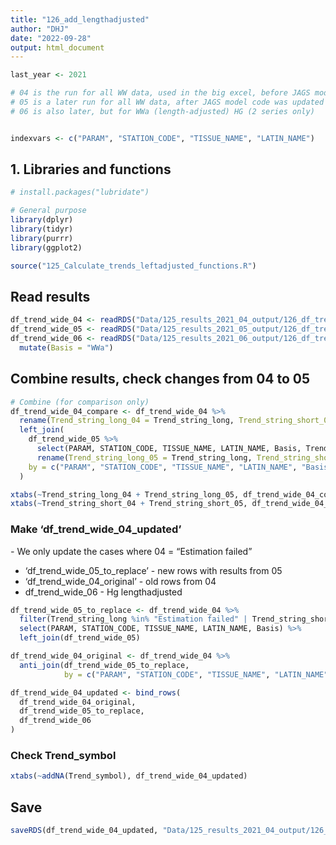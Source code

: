 ```yaml
---
title: "126_add_lengthadjusted"
author: "DHJ"
date: "2022-09-28"
output: html_document
---
```



```r

last_year <- 2021

# 04 is the run for all WW data, used in the big excel, before JAGS model code was updated  
# 05 is a later run for all WW data, after JAGS model code was updated
# 06 is also later, but for WWa (length-adjusted) HG (2 series only)


indexvars <- c("PARAM", "STATION_CODE", "TISSUE_NAME", "LATIN_NAME")

```

  
## 1. Libraries and functions  

```r

# install.packages("lubridate")

# General purpose
library(dplyr)
library(tidyr)
library(purrr)
library(ggplot2)

source("125_Calculate_trends_leftadjusted_functions.R")

```


## Read results  

```r

df_trend_wide_04 <- readRDS("Data/125_results_2021_04_output/126_df_trend_wide_2021.rds")
df_trend_wide_05 <- readRDS("Data/125_results_2021_05_output/126_df_trend_wide_2021.rds")
df_trend_wide_06 <- readRDS("Data/125_results_2021_06_output/126_df_trend_wide_2021.rds") %>%
  mutate(Basis = "WWa")

```

## Combine results,  check changes from 04 to 05  

```r

# Combine (for comparison only)
df_trend_wide_04_compare <- df_trend_wide_04 %>%
  rename(Trend_string_long_04 = Trend_string_long, Trend_string_short_04 = Trend_string_short, Trend_symbol_04 = Trend_symbol) %>%
  left_join(
    df_trend_wide_05 %>% 
      select(PARAM, STATION_CODE, TISSUE_NAME, LATIN_NAME, Basis, Trend_string_long, Trend_string_short, Trend_symbol) %>%
      rename(Trend_string_long_05 = Trend_string_long, Trend_string_short_05 = Trend_string_short, Trend_symbol_05 = Trend_symbol),
    by = c("PARAM", "STATION_CODE", "TISSUE_NAME", "LATIN_NAME", "Basis")  
  )

xtabs(~Trend_string_long_04 + Trend_string_long_05, df_trend_wide_04_compare)
xtabs(~Trend_string_short_04 + Trend_string_short_05, df_trend_wide_04_compare)


```

### Make 'df_trend_wide_04_updated'  

*-* We only update the cases where 04 = "Estimation failed"   

* 'df_trend_wide_05_to_replace' - new rows with results from 05  
* 'df_trend_wide_04_original' - old rows from 04  
* df_trend_wide_06 - Hg lengthadjusted  


```r

df_trend_wide_05_to_replace <- df_trend_wide_04 %>%
  filter(Trend_string_long %in% "Estimation failed" | Trend_string_short %in% "Estimation failed") %>%
  select(PARAM, STATION_CODE, TISSUE_NAME, LATIN_NAME, Basis) %>%
  left_join(df_trend_wide_05)

df_trend_wide_04_original <- df_trend_wide_04 %>%
  anti_join(df_trend_wide_05_to_replace, 
            by = c("PARAM", "STATION_CODE", "TISSUE_NAME", "LATIN_NAME", "Basis"))

df_trend_wide_04_updated <- bind_rows(
  df_trend_wide_04_original,
  df_trend_wide_05_to_replace,
  df_trend_wide_06
)

```


### Check Trend_symbol  

```r

xtabs(~addNA(Trend_symbol), df_trend_wide_04_updated)

```
## Save  
```r

saveRDS(df_trend_wide_04_updated, "Data/125_results_2021_04_output/126_df_trend_wide_2021_updated_01.rds")


```

